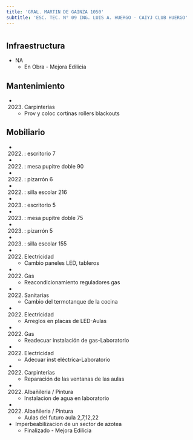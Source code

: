 ```yaml
---
title: 'GRAL. MARTIN DE GAINZA 1050'
subtitle: 'ESC. TEC. N° 09 ING. LUIS A. HUERGO - CAIYJ CLUB HUERGO'
---
```


#
## Infraestructura

* NA 
    + En Obra - Mejora Edilicia 


## Mantenimiento

*  (2023) Carpinterías 
    + Prov y coloc cortinas rollers blackouts


## Mobiliario

*  (2022) : escritorio 7 

*  (2022) : mesa pupitre doble 90 

*  (2022) : pizarrón 6 

*  (2022) : silla escolar 216 

*  (2023) : escritorio 5 

*  (2023) : mesa pupitre doble 75 

*  (2023) : pizarrón 5 

*  (2023) : silla escolar 155 




*  (2022) Electricidad 
    + Cambio paneles LED, tableros

*  (2022) Gas 
    + Reacondicionamiento reguladores gas

*  (2022) Sanitarias 
    + Cambio del termotanque de la cocina

*  (2022) Electricidad 
    + Arreglos en placas de LED-Aulas

*  (2022) Gas 
    + Readecuar instalación de gas-Laboratorio

*  (2022) Electricidad 
    + Adecuar inst eléctrica-Laboratorio

*  (2022) Carpinterías 
    + Reparación de las ventanas de las aulas

*  (2022) Albañileria / Pintura 
    + Instalacion de agua en laboratorio

*  (2022) Albañileria / Pintura 
    + Aulas del futuro aula 2,7,12,22





* Imperbeabilizacion de un sector de azotea 
    + Finalizado - Mejora Edilicia 




